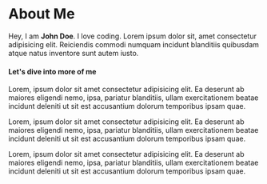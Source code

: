 

<Head>
    <title>About Me - Blog Rocket</title>
</Head>


<Avatar
    src="/images/tom.png"
    alt="john doe avatar"
    width={150}
    height={150}
    className="avatar"
/>


# About Me

Hey, I am <strong>John Doe</strong>. I love coding. Lorem ipsum dolor
sit, amet consectetur adipisicing elit. Reiciendis commodi numquam
incidunt blanditiis quibusdam atque natus inventore sunt autem iusto.

#### Let's dive into more of me

Lorem, ipsum dolor sit amet consectetur adipisicing elit. Ea deserunt ab maiores eligendi nemo, ipsa, pariatur blanditiis, ullam exercitationem beatae incidunt deleniti ut sit est accusantium dolorum temporibus ipsam quae.

Lorem, ipsum dolor sit amet consectetur adipisicing elit. Ea deserunt ab maiores eligendi nemo, ipsa, pariatur blanditiis, ullam exercitationem beatae incidunt deleniti ut sit est accusantium dolorum temporibus ipsam quae.

Lorem, ipsum dolor sit amet consectetur adipisicing elit. Ea deserunt ab maiores eligendi nemo, ipsa, pariatur blanditiis, ullam exercitationem beatae incidunt deleniti ut sit est accusantium dolorum temporibus ipsam quae.
